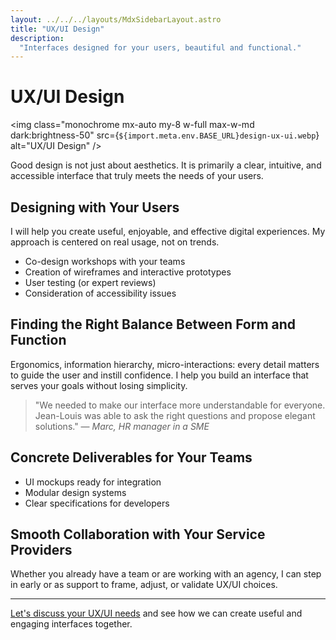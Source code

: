 ```yaml
---
layout: ../../../layouts/MdxSidebarLayout.astro
title: "UX/UI Design"
description:
  "Interfaces designed for your users, beautiful and functional."
---
```



# UX/UI Design

<img
  class="monochrome mx-auto my-8 w-full max-w-md dark:brightness-50"
  src={`${import.meta.env.BASE_URL}design-ux-ui.webp`}
  alt="UX/UI Design"
/>

Good design is not just about aesthetics. It is primarily a clear, intuitive, and accessible interface that truly meets the needs of your users.

## Designing with Your Users

I will help you create useful, enjoyable, and effective digital experiences. My approach is centered on real usage, not on trends.

- Co-design workshops with your teams
- Creation of wireframes and interactive prototypes
- User testing (or expert reviews)
- Consideration of accessibility issues

## Finding the Right Balance Between Form and Function

Ergonomics, information hierarchy, micro-interactions: every detail matters to guide the user and instill confidence. I help you build an interface that serves your goals without losing simplicity.

> "We needed to make our interface more understandable for everyone. Jean-Louis was able to ask the right questions and propose elegant solutions." — _Marc, HR manager in a SME_

## Concrete Deliverables for Your Teams

- UI mockups ready for integration
- Modular design systems
- Clear specifications for developers

## Smooth Collaboration with Your Service Providers

Whether you already have a team or are working with an agency, I can step in early or as support to frame, adjust, or validate UX/UI choices.

---

[Let's discuss your UX/UI needs](../fr/contact) and see how we can create useful and engaging interfaces together.
